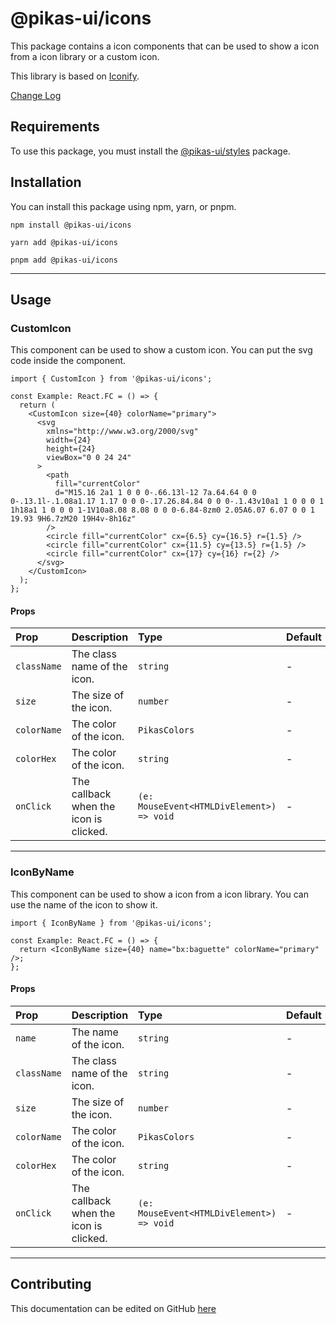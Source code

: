 

<NextSeo title="Icons" />

# @pikas-ui/icons

This package contains a icon components that can be used to show a icon from a icon library or a custom icon.

This library is based on [Iconify](https://iconify.design/).

<a href="https://github.com/Achaak/pikas/blob/main/packages/ui/icons/CHANGELOG.md">
  Change Log
</a>

## Requirements

To use this package, you must install the <a href={stylesLink}>@pikas-ui/styles</a> package.

## Installation

You can install this package using npm, yarn, or pnpm.

```
npm install @pikas-ui/icons
```

```
yarn add @pikas-ui/icons
```

```
pnpm add @pikas-ui/icons
```

---

## Usage

### CustomIcon

This component can be used to show a custom icon. You can put the svg code inside the component.

<CustomIconExample />

```tsx
import { CustomIcon } from '@pikas-ui/icons';

const Example: React.FC = () => {
  return (
    <CustomIcon size={40} colorName="primary">
      <svg
        xmlns="http://www.w3.org/2000/svg"
        width={24}
        height={24}
        viewBox="0 0 24 24"
      >
        <path
          fill="currentColor"
          d="M15.16 2a1 1 0 0 0-.66.13l-12 7a.64.64 0 0 0-.13.1l-.1.08a1.17 1.17 0 0 0-.17.26.84.84 0 0 0-.1.43v10a1 1 0 0 0 1 1h18a1 1 0 0 0 1-1V10a8.08 8.08 0 0 0-6.84-8zm0 2.05A6.07 6.07 0 0 1 19.93 9H6.7zM20 19H4v-8h16z"
        />
        <circle fill="currentColor" cx={6.5} cy={16.5} r={1.5} />
        <circle fill="currentColor" cx={11.5} cy={13.5} r={1.5} />
        <circle fill="currentColor" cx={17} cy={16} r={2} />
      </svg>
    </CustomIcon>
  );
};
```

#### Props

| Prop        | Description                            | Type                                      | Default |
| :---------- | :------------------------------------- | :---------------------------------------- | :------ |
| `className` | The class name of the icon.            | `string`                                  | -       |
| `size`      | The size of the icon.                  | `number`                                  | -       |
| `colorName` | The color of the icon.                 | `PikasColors`                             | -       |
| `colorHex`  | The color of the icon.                 | `string`                                  | -       |
| `onClick`   | The callback when the icon is clicked. | `(e: MouseEvent<HTMLDivElement>) => void` | -       |

---

### IconByName

This component can be used to show a icon from a icon library. You can use the name of the icon to show it.

<IconByNameExample />

```tsx
import { IconByName } from '@pikas-ui/icons';

const Example: React.FC = () => {
  return <IconByName size={40} name="bx:baguette" colorName="primary" />;
};
```

#### Props

| Prop        | Description                            | Type                                      | Default |
| :---------- | :------------------------------------- | :---------------------------------------- | :------ |
| `name`      | The name of the icon.                  | `string`                                  | -       |
| `className` | The class name of the icon.            | `string`                                  | -       |
| `size`      | The size of the icon.                  | `number`                                  | -       |
| `colorName` | The color of the icon.                 | `PikasColors`                             | -       |
| `colorHex`  | The color of the icon.                 | `string`                                  | -       |
| `onClick`   | The callback when the icon is clicked. | `(e: MouseEvent<HTMLDivElement>) => void` | -       |

---

## Contributing

This documentation can be edited on GitHub [here](https://github.com/Achaak/pikas/blob/main/apps/docs-ui/pages/components/icons.mdx)
